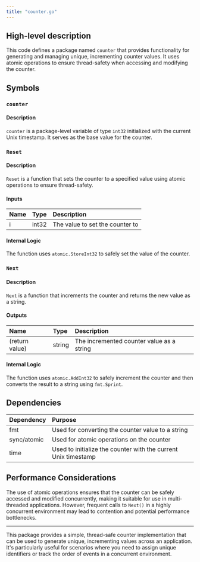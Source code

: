 ```yaml
---
title: "counter.go"
---
```


## High-level description
This code defines a package named `counter` that provides functionality for generating and managing unique, incrementing counter values. It uses atomic operations to ensure thread-safety when accessing and modifying the counter.

## Symbols

### `counter`
#### Description
`counter` is a package-level variable of type `int32` initialized with the current Unix timestamp. It serves as the base value for the counter.

### `Reset`
#### Description
`Reset` is a function that sets the counter to a specified value using atomic operations to ensure thread-safety.

#### Inputs
| Name | Type | Description |
|:-----|:-----|:------------|
| i | int32 | The value to set the counter to |

#### Internal Logic
The function uses `atomic.StoreInt32` to safely set the value of the counter.

### `Next`
#### Description
`Next` is a function that increments the counter and returns the new value as a string.

#### Outputs
| Name | Type | Description |
|:-----|:-----|:------------|
| (return value) | string | The incremented counter value as a string |

#### Internal Logic
The function uses `atomic.AddInt32` to safely increment the counter and then converts the result to a string using `fmt.Sprint`.

## Dependencies
| Dependency | Purpose |
|:-----------|:--------|
| fmt | Used for converting the counter value to a string |
| sync/atomic | Used for atomic operations on the counter |
| time | Used to initialize the counter with the current Unix timestamp |

## Performance Considerations
The use of atomic operations ensures that the counter can be safely accessed and modified concurrently, making it suitable for use in multi-threaded applications. However, frequent calls to `Next()` in a highly concurrent environment may lead to contention and potential performance bottlenecks.

___

This package provides a simple, thread-safe counter implementation that can be used to generate unique, incrementing values across an application. It's particularly useful for scenarios where you need to assign unique identifiers or track the order of events in a concurrent environment.